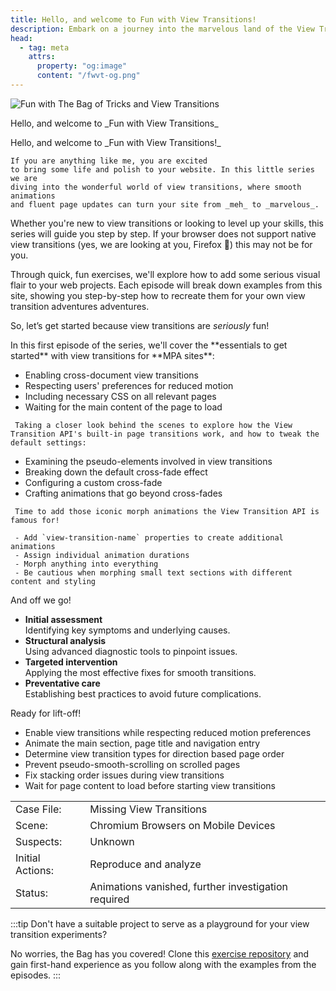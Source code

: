 ```yaml
---
title: Hello, and welcome to Fun with View Transitions!
description: Embark on a journey into the marvelous land of the View Transition API.
head:
  - tag: meta
    attrs:
      property: "og:image"
      content: "/fwvt-og.png"
---
```


<portal-gate to="end:head">
<script>{`addEventListener('pagereveal',()=>document.querySelector("h1").innerHTML="Welcome to<br/><i>Fun with View Transitions</i>!")`}</script>

<script is:inline type="speculationrules">{`
    {
      "prerender": [
        {
          "urls": ["/fwvt/enabling/", "/fwvt/customizing/", "/fwvt/morphing/"]
        }
      ]
    }
  `}</script>

</portal-gate>


<div id="intro">
  <Media>
  <Image src={wb} alt="Fun with The Bag of Tricks and View Transitions" />
  <p slot="caption">Hello, and welcome to _Fun with View Transitions_</p>
  </Media>
  <div id="intro-text">
    Hello, and welcome to _Fun with View Transitions!_

    If you are anything like me, you are excited
    to bring some life and polish to your website. In this little series we are
    diving into the wonderful world of view transitions, where smooth animations
    and fluent page updates can turn your site from _meh_ to _marvelous_.

Whether you're new to view transitions or looking to level up your skills, this series will guide you step by step. If your browser does not support native view transitions (yes, we are looking at you, Firefox 👀) this may not be for you.

Through quick, fun exercises, we'll explore how to add some serious visual flair to your web projects. Each episode will break down examples from this site, showing you step-by-step how to recreate them for your own view transition adventures adventures.

So, let’s get started because view transitions are _seriously_ fun!

  </div>
</div>

<div class="no-vtbag-decl">
  <EpisodePlayer>
    <Episode
        number={1}
        title="Ladies and Gentlemen, Start Your Engines!"
        description="We enable browser-native cross-document view transitions globally on your multi-page site."
        details=""
        href="/fwvt/enabling/"
        from="January 19, 2025"
      >
      In this first episode of the series, we'll cover the **essentials to get started** with view transitions for **MPA sites**:

- Enabling cross-document view transitions
- Respecting users' preferences for reduced motion
- Including necessary CSS on all relevant pages
- Waiting for the main content of the page to load
</Episode>
<Episode
      number={2}
      title="Check and Control the Image Animations!"
      description="Let's override the defaults animations for the ::view-transition-old and ::view-transition-new pseudo-elements."
      href="/fwvt/customizing/"
      from="January 22, 2025">

     Taking a closer look behind the scenes to explore how the View Transition API's built-in page transitions work, and how to tweak the default settings:

  - Examining the pseudo-elements involved in view transitions
  - Breaking down the default cross-fade effect
  - Configuring a custom cross-fade
  - Crafting animations that go beyond cross-fades
</Episode>
    <Episode
      number={3}
      title="Make Your Images Glide Across the Screen!"
      description="Today we add these morphing animations the View Transition API is famous for!"
      href="/fwvt/morphing/"
      from="January 25, 2025"
    >

     Time to add those iconic morph animations the View Transition API is famous for!

     - Add `view-transition-name` properties to create additional animations
     - Assign individual animation durations
     - Morph anything into everything
     - Be cautious when morphing small text sections with different content and styling
</Episode>
    <Episode
      number={4}
      title="On a Trip to the Text Morphology Clinic!"
      description="Join Dr. Bag on patient rounds as we explore text-morph animations crafted with the View Transition API."
      href="/fwvt/healing/"
      from="February 07, 2025"
    >
And off we go!

- **Initial assessment**\
  Identifying key symptoms and underlying causes.
- **Structural analysis**\
  Using advanced diagnostic tools to pinpoint issues.
- **Targeted intervention**\
  Applying the most effective fixes for smooth transitions.
- **Preventative care**\
  Establishing best practices to avoid future complications.

</Episode>
<Episode
      number={5}
      title="Add View Transitions to Your Starlight Site!"
      description="Let your Starlight site twinkle in a smooth new light. Learn how to sprinkle some view transition magic on your existing setup."
      href="/fwvt/twinkling/"
      from="February 19, 2025"
    >
Ready for lift-off!

- Enable view transitions while respecting reduced motion preferences
- Animate the main section, page title and navigation entry
- Determine view transition types for direction based page order
- Prevent pseudo-smooth-scrolling on scrolled pages
- Fix stacking order issues during view transitions
- Wait for page content to load before starting view transitions
</Episode>
<Episode
      number={6}
      title="Gone Without a Trace: The Mobile View Transition Mystery"
      description="A case, where view transitions that work fine on desktop do not show up on mobile. No hints, no clues."
      href="/fwvt/uncovering/"
      from="April 26, 2025"
    >

|   |   |
|---|---|
|Case File:| Missing View Transitions|
|Scene:| Chromium Browsers on Mobile Devices |
|Suspects:| Unknown|
|Initial Actions:| Reproduce and analyze|
|Status:| Animations vanished, further investigation required|

<style>{`table td {padding: 5px 1ex;  border-top: 1px dotted gray;} table {border-bottom: 1px dotted gray;}`}</style>

</Episode>
</EpisodePlayer>
</div>

:::tip
Don't have a suitable project to serve as a playground for your view transition experiments?

No worries, the Bag has you covered! Clone this [exercise repository](https://github.com/vtbag/fun-with-view-transitions) and gain first-hand experience as you follow along with the examples from the episodes.
:::

<portal-gate to="end:head">

<style>{`
  :root {
    view-transition-name: none;
  }
  .episode {
    view-transition-class: episode;
  }
  #intro  {
    display: flex;
    flex-direction: column;
    div {
      flex: 1;
    }
    &>span {
      margin-left: auto;
      img {
        display: inline-block;
        height: 11lh;
        width: auto;
        view-transition-name: logo;
      }
    }
  }
  @media(min-width:450px) {
    #intro {
      flex-direction: row-reverse;
    }
  }
  :root {
    --sl-content-width: 100%;
  }
  aside.right-sidebar-container {
    display: none;
  }
:active-view-transition-type(same)::view-transition-new(intro-text) {
  animation-name: none;
}
:active-view-transition-type(same)::view-transition-old(intro-text){
  display:none;
}
`}</style>

</portal-gate>
